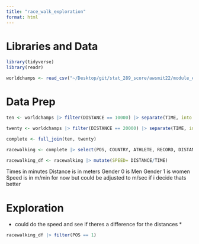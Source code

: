```yaml
---
title: "race_walk_exploration"
format: html
---
```

# Libraries and Data

```r
library(tidyverse)
library(readr)
```

```r
worldchamps <- read_csv("~/Desktop/git/stat_289_score/awsmit22/module_exploration/race_walking/worldchamps.csv")
```

# Data Prep

```r
ten <- worldchamps |> filter(DISTANCE == 10000) |> separate(TIME, into = c("TIME", "RECORD"), sep = " ") |> separate(TIME, into = c("MIN", "SEC"), sep = ":") |> mutate(MIN = as.double(MIN), SEC = as.double(SEC)) |> mutate(SEC = SEC/60) |> mutate(TIME = SEC + MIN) |> mutate(RECORD = replace_na(RECORD, replace = "NONE")) 
```

```r
twenty <- worldchamps |> filter(DISTANCE == 20000) |> separate(TIME, into = c("TIME", "RECORD"), sep = " ") |> separate(TIME, into = c("HRS", "MIN", "SEC"), sep = ":") |> mutate(HRS = as.double(HRS), MIN = as.double(MIN), SEC = as.double(SEC)) |> mutate(HRS = HRS*60, SEC = SEC/60) |> mutate(TIME = HRS + SEC + MIN) |> mutate(RECORD = replace_na(RECORD, replace = "NONE")) 
```

```r
complete <- full_join(ten, twenty)
```

```r
racewalking <- complete |> select(POS, COUNTRY, ATHLETE, RECORD, DISTANCE, GENDER, TIME)
```

```r
racewalking_df <- racewalking |> mutate(SPEED= DISTANCE/TIME) 
```

Times in minutes
Distance is in meters
Gender 0 is Men
Gender 1 is women
Speed is in m/min for now but could be adjusted to m/sec if i decide thats better

# Exploration

* could do the speed and see if theres a difference for the distances *

```r
racewalking_df |> filter(POS == 1)
```





